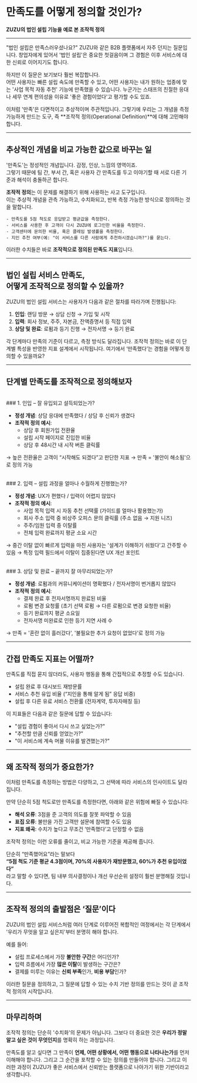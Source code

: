 # 만족도를 어떻게 정의할 것인가?

**ZUZU의 법인 설립 기능을 예로 본 조작적 정의**

---

"법인 설립은 만족스러우셨나요?"
ZUZU와 같은 B2B 플랫폼에서 자주 던지는 질문입니다. 창업자에게 있어서 '법인 설립'은 중요한 첫걸음이며 그 경험은 이후 서비스에 대한 신뢰로 이어지기도 합니다.

하지만 이 질문은 보기보다 훨씬 복잡합니다. <br/>
어떤 사용자는 빠른 설립 속도에 만족할 수 있고, 어떤 사용자는 내가 원하는 업종에 맞는 '사업 목적 자동 추천' 기능에 만족했을 수 있습니다. 누군가는 스태프의 친절한 응대나 세무 연계 편의성을 이유로 '좋은 경험이었다'고 평가할 수도 있죠.

이처럼 '만족'은 다면적이고 추상적이며 주관적입니다.
그렇기에 우리는 그 개념을 측정 가능하게 만드는 도구, 즉 **조작적 정의(Operational Definition)**에 대해 고민해야 합니다.

---

## 추상적인 개념을 비교 가능한 값으로 바꾸는 일

'만족도'는 정성적인 개념입니다. 감정, 인상, 느낌의 영역이죠. <br/>
그렇기 때문에 팀 간, 부서 간, 혹은 사용자 간 만족도를 두고 이야기할 때 서로 다른 기준과 해석이 충돌하곤 합니다.

**조작적 정의**는 이 문제를 해결하기 위해 사용하는 사고 도구입니다. <br/>
이는 추상적 개념을 관측 가능하고, 수치화되고, 반복 측정 가능한 방식으로 정의하는 것을 말합니다.

```
- 만족도를 5점 척도로 응답받고 평균값을 측정한다.
- 서비스를 사용한 후 고객이 다시 ZUZU에 로그인한 비율을 측정한다.
- 고객센터에 문의한 비율, 혹은 클레임 발생률을 측정한다.
- 지인 추천 여부(예: "이 서비스를 다른 사람에게 추천하시겠습니까?")를 묻는다.
```

이러한 수치들은 바로 **조작적으로 정의된 만족도 지표**입니다.

---

## 법인 설립 서비스 만족도, <br/>어떻게 조작적으로 정의할 수 있을까?

ZUZU의 법인 설립 서비스는 사용자가 다음과 같은 절차를 따라가며 진행됩니다:

1. **인입**: 랜딩 방문 → 상담 신청 → 가입 및 시작
2. **입력**: 회사 정보, 주주, 자본금, 잔액증명서 등 직접 입력
3. **상담 및 완료**: 로펌과 등기 진행 → 전자서명 → 등기 완료

각 단계마다 만족의 기준이 다르고, 측정 방식도 달라집니다.
조작적 정의는 바로 이 단계별 특성을 반영한 지표 설계에서 시작됩니다.
여기에서 ‘만족했다’는 경험을 어떻게 정의할 수 있을까요?

---

## 단계별 만족도를 조작적으로 정의해보자

<br />
### 1. 인입 – 잘 유입되고 설득되었는가?

- **정성 개념**: 상담 응대에 만족했다 / 상담 후 신뢰가 생겼다
- **조작적 정의 예시**:
  - 상담 후 회원가입 전환율
  - 설립 시작 페이지로 진입한 비율
  - 상담 후 48시간 내 시작 버튼 클릭률

→ 높은 전환율은 고객이 “시작해도 되겠다”고 판단한 지표
→ 만족 = '불안이 해소됨'으로 정의 가능

<br />
### 2. 입력 – 설립 과정을 얼마나 수월하게 진행했는가?

- **정성 개념**: UX가 편했다 / 입력이 어렵지 않았다
- **조작적 정의 예시**:
  - 사업 목적 입력 시 자동 추천 선택률 (가이드를 얼마나 활용했는가)
  - 회사 주소 입력 중 비상주 오피스 문의 클릭률 (주소 없음 → 지원 니즈)
  - 주주/임원 입력 중 이탈률
  - 전체 입력 완료까지 평균 소요 시간

→ 중간 이탈 없이 빠르게 입력을 마친 사용자는 '설계가 이해하기 쉬웠다'고 간주할 수 있음
→ 특정 입력 필드에서 이탈이 집중된다면 UX 개선 포인트

<br />
### 3. 상담 및 완료 – 끝까지 잘 마무리되었는가?

- **정성 개념**: 로펌과의 커뮤니케이션이 명확했다 / 전자서명이 번거롭지 않았다
- **조작적 정의 예시**:
  - 결제 완료 후 전자서명까지 완료된 비율
  - 로펌 변경 요청률 (초기 선택 로펌 → 다른 로펌으로 변경 요청한 비율)
  - 등기 완료까지 평균 소요일
  - 전자서명 미완료로 인한 등기 지연 사례 수

→ 만족 = '혼란 없이 흘러갔다', '불필요한 추가 요청이 없었다'로 정의 가능

---

## 간접 만족도 지표는 어떨까?

만족도를 직접 묻지 않더라도, 사용자 행동을 통해 간접적으로 추정할 수도 있습니다.

- 설립 완료 후 대시보드 재방문률
- 서비스 추천 유입 비율 (“지인을 통해 알게 됨” 응답 비중)
- 설립 후 다른 유료 서비스 전환률 (전자계약, 투자자매칭 등)

이 지표들은 다음과 같은 질문에 답할 수 있습니다:

- "설립 경험이 좋아서 다시 쓰고 싶었는가?"
- "추천할 만큼 신뢰를 얻었는가?"
- "이 서비스에 계속 머물 이유를 발견했는가?"

---

## 왜 조작적 정의가 중요한가?

이처럼 만족도를 측정하는 방법은 다양하고, 그 선택에 따라 서비스의 인사이트도 달라집니다.

만약 단순히 5점 척도로만 만족도를 측정한다면, 아래와 같은 위험에 빠질 수 있습니다:

- **해석 오류**: 3점을 준 고객의 의도를 잘못 파악할 수 있음
- **표집 오류**: 불만을 가진 고객만 설문에 참여할 수도 있음
- **지표 왜곡**: 수치가 높다고 무조건 ‘만족했다’고 단정할 수 없음

조작적 정의는 이런 오류를 줄이고, 비교 가능한 기준을 제공해 줍니다.

단순히 “만족했어요”라는 말보다<br/>
**“5점 척도 기준 평균 4.3점이며, 70%의 사용자가 재방문했고, 60%가 추천 유입이었다”**<br/>
라고 말할 수 있다면, 팀 내부 의사결정이나 개선 우선순위 설정이 훨씬 분명해질 것입니다.

---

## 조작적 정의의 출발점은 ‘질문’이다

ZUZU의 법인 설립 서비스처럼 여러 단계로 이루어진 복합적인 여정에서는 각 단계에서 '우리가 무엇을 알고 싶은지'부터 분명히 해야 합니다.

예를 들어:

- 설립 프로세스에서 가장 **불안한 구간**은 어디인가?
- 입력 흐름에서 가장 **많은 이탈**이 발생하는 구간은?
- 결제를 미루는 이유는 **신뢰 부족**인가, **비용 부담**인가?

이러한 질문을 정의하고, 그 질문에 답할 수 있는 수치 기반 정의를 만드는 것이 곧 조작적 정의의 시작입니다.

---

## 마무리하며

조작적 정의는 단순히 '수치화'의 문제가 아닙니다.
그보다 더 중요한 것은 **우리가 정말 알고 싶은 것이 무엇인지**를 명확히 하는 과정입니다.

만족도를 알고 싶다면 그 만족이 **언제, 어떤 상황에서, 어떤 행동으로 나타나는가**를 먼저 이해해야 합니다. 그리고 그 순간을 포착할 수 있는 정의를 만들어야 합니다.
그리고 이러한 과정이 ZUZU가 좋은 서비스에서 신뢰받는 플랫폼으로 나아가기 위한 기반이라고 생각합니다.

